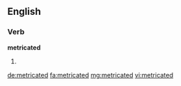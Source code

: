 ==English==

===Verb===
'''metricated'''

# {{en-past of|metricate}}

[[de:metricated]]
[[fa:metricated]]
[[mg:metricated]]
[[vi:metricated]]